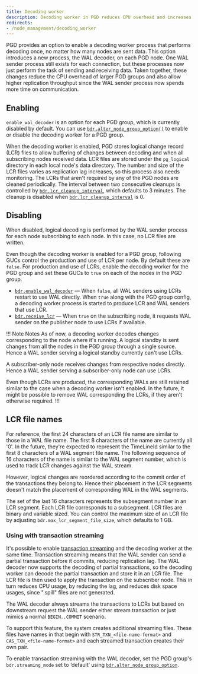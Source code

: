 ```yaml
---
title: Decoding worker
description: Decoding worker in PGD reduces CPU overhead and increases replication throughput by enabling a optimized decoding worker process.
redirects:
- /node_management/decoding_worker
---
```


PGD provides an option to enable a decoding worker process that performs
decoding once, no matter how many nodes are sent data. This option introduces a
new process, the WAL decoder, on each PGD node. One WAL sender process still
exists for each connection, but these processes now just perform the task of
sending and receiving data. Taken together, these changes reduce the CPU
overhead of larger PGD groups and also allow higher replication throughput
since the WAL sender process now spends more time on communication.

## Enabling

`enable_wal_decoder` is an option for each PGD group, which is currently
disabled by default. You can use [`bdr.alter_node_group_option()`](reference/nodes-management-interfaces/#bdralter_node_group_option) to enable or
disable the decoding worker for a PGD group.

When the decoding worker is enabled, PGD stores logical change record (LCR)
files to allow buffering of changes between decoding and when all
subscribing nodes received data. LCR files are stored under the
`pg_logical` directory in each local node's data directory. The number and
size of the LCR files varies as replication lag increases, so this process also
needs monitoring. The LCRs that aren't required by any of the PGD nodes are cleaned
periodically. The interval between two consecutive cleanups is controlled by
[`bdr.lcr_cleanup_interval`](/pgd/5.8/reference/pgd-settings#bdrlcr_cleanup_interval), which defaults to 3 minutes. The cleanup is
disabled when [`bdr.lcr_cleanup_interval`](/pgd/5.8/reference/pgd-settings#bdrlcr_cleanup_interval) is 0.

## Disabling

When disabled, logical decoding is performed by the WAL sender process for each
node subscribing to each node. In this case, no LCR files are written.

Even though the decoding worker is enabled for a PGD group, following
GUCs control the production and use of LCR per node. By default
these are `false`. For production and use of LCRs, enable the
decoding worker for the PGD group and set these GUCs to `true` on each of the nodes in the PGD group.

-   [`bdr.enable_wal_decoder`](/pgd/5.8/reference/pgd-settings#bdrenable_wal_decoder) &mdash; When `false`, all WAL
    senders using LCRs restart to use WAL directly. When `true`
    along with the PGD group config, a decoding worker process is
    started to produce LCR and WAL senders that use LCR.
-   [`bdr.receive_lcr`](/pgd/5.8/reference/pgd-settings#bdrreceive_lcr) &mdash; When `true` on the subscribing node, it requests WAL
    sender on the publisher node to use LCRs if available.


!!! Note Notes
As of now, a decoding worker decodes changes corresponding to the node where it's
running. A logical standby is sent changes from all the nodes in the PGD group
through a single source. Hence a WAL sender serving a logical standby currently can't
use LCRs.

A subscriber-only node receives changes from respective nodes directly. Hence
a WAL sender serving a subscriber-only node can use LCRs.

Even though LCRs are produced, the corresponding WALs are still retained similar
to the case when a decoding worker isn't enabled. In the future, it might be possible
to remove WAL corresponding the LCRs, if they aren't otherwise required.
!!!

## LCR file names

For reference, the first 24 characters of an LCR file name are similar to those in a WAL file name. 
The first 8 characters of the name are currently all '0'.
In the future, they're expected to represent the TimeLineId similar to the first 8 characters of a WAL segment file name. 
The following sequence of 16 characters of the name is similar to the WAL segment number, which is used to track LCR changes against the WAL stream.

However, logical changes are reordered according to the commit order of the transactions they belong to.
Hence their placement in the LCR segments doesn't match the placement of corresponding WAL in the WAL segments.

The set of the last 16 characters represents the subsegment number in an LCR segment. 
Each LCR file corresponds to a subsegment. 
LCR files are binary and variable sized. 
You can control the maximum size of an LCR file by adjusting `bdr.max_lcr_segment_file_size`, which defaults to 1 GB.

### Using with transaction streaming

It's possible to enable [transaction streaming](transaction-streaming) and the decoding worker at the same time. Transaction streaming means that the WAL sender can send a partial transaction before it commits, reducing replication lag. The WAL decoder now supports the decoding of partial transactions, so the decoding worker can decode the partial transaction and store it in an LCR file. The LCR file is then used to apply the transaction on the subscriber node. This in turn reduces CPU usage, by reducing the lag, and reduces disk space usages, since ".spill" files are not generated.

The WAL decoder always streams the transactions to LCRs but based on downstream request the WAL sender either stream transaction or just mimics a normal `BEGIN..COMMIT` scenario.

To support this feature, the system creates additional streaming files. These files have names in that begin with  `STR_TXN_<file-name-format>` and `CAS_TXN_<file-name-format>` and each streamed transaction creates their own pair.

To enable transaction streaming with the WAL decoder, set the PGD group's `bdr.streaming_mode` set to ‘default’ using [`bdr.alter_node_group_option`](/pgd/5.8/reference/nodes-management-interfaces#bdralter_node_group_option).




